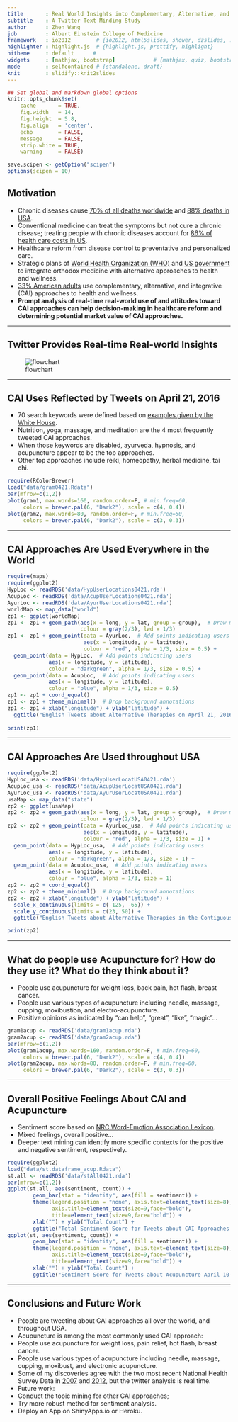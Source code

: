 ```yaml
---
title       : Real World Insights into Complementary, Alternative, and Integrative Health Approaches
subtitle    : A Twitter Text Minding Study
author      : Zhen Wang
job         : Albert Einstein College of Medicine
framework   : io2012        # {io2012, html5slides, shower, dzslides, ...}
highlighter : highlight.js  # {highlight.js, prettify, highlight}
hitheme     : default      # 
widgets     : [mathjax, bootstrap]            # {mathjax, quiz, bootstrap}
mode        : selfcontained # {standalone, draft}
knit        : slidify::knit2slides
---
```


```r
## Set global and markdown global options
knitr::opts_chunk$set(
    cache       = TRUE,     
    fig.width   = 14,       
    fig.height  = 5.8,       
    fig.align   = 'center',   
    echo        = FALSE,    
    message     = FALSE,     
    strip.white = TRUE,     
    warning     = FALSE)    

save.scipen <- getOption("scipen") 
options(scipen = 10)        
```

## Motivation

* Chronic diseases cause [70% of all deaths worldwide](http://www.who.int/ncds/introduction/en/) and [88% deaths in USA](http://www.who.int/nmh/countries/usa_en.pdf?ua=1). 
* Conventional medicine can treat the symptoms but not cure a chronic disease; treating people with chronic diseases account for [86% of health care costs in US](http://www.cdc.gov/chronicdisease/overview/).
* Healthcare reform from disease control to preventative and personalized care.
* Strategic plans of [World Health Organization (WHO)](http://www.who.int/medicines/publications/traditional/trm_strategy14_23/en/) and [US government](https://nccih.nih.gov/about/ataglance) to integrate orthodox medicine with alternative approaches to health and wellness. 
* [33% American adults](https://nccih.nih.gov/research/statistics/NHIS/2012/key-findings) use complementary, alternative, and integrative (CAI) approaches to health and wellness. 
* **Prompt analysis of real-time real-world use of and attitudes toward CAI approaches can help decision-making in healthcare reform and determining potential market value of CAI approaches.** 

--- 

## Twitter Provides Real-time Real-world Insights
    
![flowchart](flowchart.tif)

---

## CAI Uses Reflected by Tweets on April 21, 2016

* 70 search keywords were defined based on [examples given by the White House](http://www.whccamp.hhs.gov/fr2.html).
* Nutrition, yoga, massage, and meditation are the 4 most frequently tweeted CAI approaches. 
* When those keywords are disabled, ayurveda, hypnosis, and acupuncture appear to be the top approaches.
* Other top approaches include reiki, homeopathy, herbal medicine, tai chi.

```r
require(RColorBrewer)
load("data/gram0421.Rdata")
par(mfrow=c(1,2))
plot(gram1, max.words=160, random.order=F, # min.freq=60,
     colors = brewer.pal(6, "Dark2"), scale = c(4, 0.4))
plot(gram2, max.words=80, random.order=F, # min.freq=60,
     colors = brewer.pal(6, "Dark2"), scale = c(3, 0.3))
```

---

## CAI Approaches Are Used Everywhere in the World

```r
require(maps)
require(ggplot2)
HypLoc <- readRDS('data/HypUserLocations0421.rda')
AcupLoc <- readRDS('data/AcupUserLocations0421.rda')
AyurLoc <- readRDS('data/AyurUserLocations0421.rda')
worldMap <- map_data("world") 
zp1 <- ggplot(worldMap)
zp1 <- zp1 + geom_path(aes(x = long, y = lat, group = group),  # Draw map
                       colour = gray(2/3), lwd = 1/3)
zp1 <- zp1 + geom_point(data = AyurLoc,  # Add points indicating users
                        aes(x = longitude, y = latitude),
                        colour = "red", alpha = 1/3, size = 0.5) +
  geom_point(data = HypLoc,  # Add points indicating users
             aes(x = longitude, y = latitude),
             colour = "darkgreen", alpha = 1/3, size = 0.5) +
  geom_point(data = AcupLoc,  # Add points indicating users
             aes(x = longitude, y = latitude),
             colour = "blue", alpha = 1/3, size = 0.5) 
zp1 <- zp1 + coord_equal()  
zp1 <- zp1 + theme_minimal()  # Drop background annotations
zp1 <- zp1 + xlab("longitude") + ylab("latitude") + 
  ggtitle("English Tweets about Alternative Therapies on April 21, 2016") 
  
print(zp1)
```

---

## CAI Approaches Are Used throughout USA

```r
require(ggplot2)
HypLoc_usa <- readRDS('data/HypUserLocatUSA0421.rda')
AcupLoc_usa <- readRDS('data/AcupUserLocatUSA0421.rda')
AyurLoc_usa <- readRDS('data/AyurUserLocatUSA0421.rda')
usaMap <- map_data("state")
zp2 <- ggplot(usaMap) 
zp2 <- zp2 + geom_path(aes(x = long, y = lat, group = group),  # Draw map
                       colour = gray(2/3), lwd = 1/3)
zp2 <- zp2 + geom_point(data = AyurLoc_usa,  # Add points indicating users
                        aes(x = longitude, y = latitude),
                        colour = "red", alpha = 1/3, size = 1) +
  geom_point(data = HypLoc_usa,  # Add points indicating users
             aes(x = longitude, y = latitude),
             colour = "darkgreen", alpha = 1/3, size = 1) +
  geom_point(data = AcupLoc_usa,  # Add points indicating users
             aes(x = longitude, y = latitude),
             colour = "blue", alpha = 1/3, size = 1) 
zp2 <- zp2 + coord_equal()  
zp2 <- zp2 + theme_minimal()  # Drop background annotations
zp2 <- zp2 + xlab("longitude") + ylab("latitude") + 
  scale_x_continuous(limits = c(-125, -65)) +
  scale_y_continuous(limits = c(23, 50)) +
  ggtitle("English Tweets about Alternative Therapies in the Contiguous 48 States on April 21, 2016")

print(zp2)
```

---

## What do people use Acupuncture for? How do they use it? What do they think about it?

* People use acupuncture for weight loss, back pain, hot flash, breast cancer.
* People use various types of acupuncture including needle, massage, cupping, moxibustion, and electro-acupuncture.
* Positive opinions as indicated by "can help", "great", "like", "magic"...

```r
gram1acup <- readRDS('data/gram1acup.rda')
gram2acup <- readRDS('data/gram2acup.rda')
par(mfrow=c(1,2))
plot(gram1acup, max.words=160, random.order=F, # min.freq=60,
     colors = brewer.pal(6, "Dark2"), scale = c(4, 0.4))
plot(gram2acup, max.words=80, random.order=F, # min.freq=60,
     colors = brewer.pal(6, "Dark2"), scale = c(3, 0.3))
```

---

## Overall Positive Feelings About CAI and Acupuncture

* Sentiment score based on [NRC Word-Emotion Association Lexicon](http://saifmohammad.com/WebPages/NRC-Emotion-Lexicon.htm). 
* Mixed feelings, overall positive... 
* Deeper text mining can identify more specific contexts for the positive and negative sentiment, respectively. 

```r
require(ggplot2)
load("data/st.dataframe_acup.Rdata")
st.all <- readRDS('data/stAll0421.rda')
par(mfrow=c(1,2))
ggplot(st.all, aes(sentiment, count)) +
        geom_bar(stat = "identity", aes(fill = sentiment)) +
        theme(legend.position = "none", axis.text=element_text(size=8),
              axis.title=element_text(size=9,face="bold"),
              title=element_text(size=9,face="bold")) +
        xlab("") + ylab("Total Count") + 
        ggtitle("Total Sentiment Score for Tweets about CAI Approaches April 21, 2016")
ggplot(st, aes(sentiment, count)) +
        geom_bar(stat = "identity", aes(fill = sentiment)) +
        theme(legend.position = "none", axis.text=element_text(size=8),
              axis.title=element_text(size=9,face="bold"),
              title=element_text(size=9,face="bold")) +
        xlab("") + ylab("Total Count") + 
        ggtitle("Sentiment Score for Tweets about Acupuncture April 10-29, 2016")
```

---

## Conclusions and Future Work
* People are tweeting about CAI approaches all over the world, and throughout USA.
* Acupuncture is among the most commonly used CAI approach:
 - People use acupuncture for weight loss, pain relief, hot flash, breast cancer.
 - People use various types of acupuncture including needle, massage, cupping, moxibust, and electronic acupuncture.
* Some of my discoveries agree with the two most recent National Health Survey Data in [2007](https://nccih.nih.gov/research/statistics/2007/camsurvey_fs1.htm#health) and [2012](https://nccih.nih.gov/research/statistics/NHIS/2012/key-findings), but the twitter analysis is real time.
* Future work:
 - Conduct the topic mining for other CAI approaches;
 - Try more robust method for sentiment analysis.
 - Deploy an App on ShinyApps.io or Heroku.
